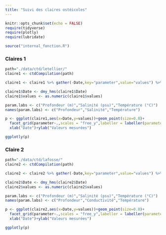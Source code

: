 ```yaml
---
title: "Suivi des claires ostéicoles"
---
```


```r
knitr::opts_chunk$set(echo = FALSE)
require(tidyverse)
require(plotly)
require(lubridate)
```

```r
source("internal_fonction.R")

```

### Claires 1

```r
path="./data/ctd/letellier/"
claire1 <- ctdCompilation(path)

claire1 <- claire1 %>% gather(-Date,key="parameter",value="values") %>% separate(parameter,sep=" ", into=c("parameter"))

claire1$Date <- dmy_hms(claire1$Date)
claire1$values <- as.numeric(claire1$values)

param.labs <- c("Profondeur (m)","Salinité (psu)","Température (°C)")
names(param.labs) <- c("Profondeur","Salinité","Température")

p <- ggplot(claire1,aes(x=Date,y=values))+geom_point(size=0.8)+
  facet_grid(parameter~.,scales = "free_y",labeller = labeller(parameter=param.labs))+
  xlab("Date")+ylab("Valeurs mesurées")

ggplotly(p)

```

### Claire 2

```r
path="./data/ctd/lafosse/"
claire2 <- ctdCompilation(path)

claire2 <- claire2 %>% gather(-Date,key="parameter",value="values") %>% separate(parameter,sep=" ", into=c("parameter"))

claire2$Date <- dmy_hms(claire2$Date)
claire2$values <- as.numeric(claire2$values)

param.labs <- c("Profondeur (m)","Salinité (psu)","Température (°C)")
names(param.labs) <- c("Profondeur","Conductivité","Température")

p <- ggplot(claire2,aes(x=Date,y=values))+geom_point(size=0.8)+
  facet_grid(parameter~.,scales = "free_y",labeller = labeller(parameter=param.labs))+
  xlab("Date")+ylab("Valeurs mesurées")

ggplotly(p)

```
